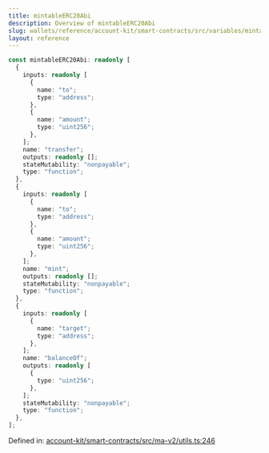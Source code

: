 ```yaml
---
title: mintableERC20Abi
description: Overview of mintableERC20Abi
slug: wallets/reference/account-kit/smart-contracts/src/variables/mintableERC20Abi
layout: reference
---
```


```ts
const mintableERC20Abi: readonly [
  {
    inputs: readonly [
      {
        name: "to";
        type: "address";
      },
      {
        name: "amount";
        type: "uint256";
      },
    ];
    name: "transfer";
    outputs: readonly [];
    stateMutability: "nonpayable";
    type: "function";
  },
  {
    inputs: readonly [
      {
        name: "to";
        type: "address";
      },
      {
        name: "amount";
        type: "uint256";
      },
    ];
    name: "mint";
    outputs: readonly [];
    stateMutability: "nonpayable";
    type: "function";
  },
  {
    inputs: readonly [
      {
        name: "target";
        type: "address";
      },
    ];
    name: "balanceOf";
    outputs: readonly [
      {
        type: "uint256";
      },
    ];
    stateMutability: "nonpayable";
    type: "function";
  },
];
```

Defined in: [account-kit/smart-contracts/src/ma-v2/utils.ts:246](https://github.com/alchemyplatform/aa-sdk/blob/e3c1a23e6e03f44bf2db3afddb97a91b175cba58/account-kit/smart-contracts/src/ma-v2/utils.ts#L246)
